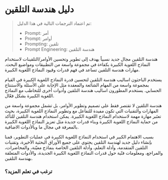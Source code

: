 # دليل هندسة التلقين


> تم اعتماد الترجمات التالية في هذا الدليل:
>
> - Prompt: أمر
> - Prompt: أوامر
> - Prompting: تلقين
> - Prompt Engineering: هندسة التلقين

هندسة التلقين مجال جديد نسبياً يهدف إلى تطوير وتحسين الأوامر/التلقينات لاستخدام النماذج اللغوية الكبيرة بكفاءة في مجموعة واسعة من التطبيقات ومواضيع البحث. مهارات هندسة التلقين تساعد في فهم قدرات وقيود النماذج اللغوية الكبيرة.

يستخدم الباحثون اساليب هندسة التلقين لتحسين قدرة النماذج اللغوية الكبيرة في القيام بمجموعة واسعة من المهام الشائعة والمعقدة مثل الإجابة على الأسئلة والاستنتاج الحسابي. يستخدم المطورون اساليب هندسة التلقين وأدوات أخرى للتخاطب مع النماذج اللغوية الكبيرة بشكل فعّال.

هندسة التلقين لا تقتصر فقط على تصميم وتطوير الأوامر، بل تشمل مجموعة واسعة من المهارات والتقنيات التي تكون مفيدة للتفاعل مع وتطوير النماذج اللغوية الكبيرة، بحيث تعتَبر مهارة مهمة لاستخدام النماذج اللغوية الكبيرة. يمكن استخدام هندسة التلقين للتأكد من حماية النماذج اللغوية الكبيرة وبناء قدرات جديدة مثل تعزيز النماذج اللغوية الكبيرة بالمعرفة في مجال ما وبالأدوات الاضافية.

بسبب الاهتمام الكبير في استخدام النماذج اللغوية الكبيرة في عمليات التطوير، قمنا بإنشاء دليل جديد لهندسة التلقين يحتوي على جميع الأوراق البحثية الأخيرة، وتقنيات التلقين المتقدمة، وأدلة التعلم، وأدلة التلقين الخاصة بنماذج معيّنة، والمحاضرات، والمراجع، ومعلومات فنّية حول قدرات النماذج اللغوية الكبيرة الجديدة، والأدوات المتعلقة بهندسة التلقين.

### ترغب في تعلم المزيد؟

